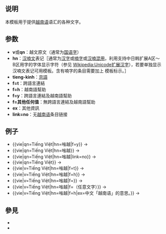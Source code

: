 <includeonly><!-- 在這裡加入模板的保護標識 --></includeonly><noinclude>{{template doc page viewed directly}}</noinclude>
<!-- 在本行下編輯模板說明 -->
{{NoteTA |G1=IT}}
== 说明 ==
本模板用于提供[[越南语]]语汇的各种文字。

==参数==
*'''v'''或'''qn'''：越文原文（通常为[[国语字]]）
*'''hn'''：[[汉喃文]]表记［通常为[[汉字]]或[[喃字]]或[[汉喃文|汉喃混用]]，利用支持中日韩扩展A区～B区用字的字体显示字符（参见 [[Wikipedia:Unicode扩展汉字]]），若要单独显示汉喃文表记可用{{tl|Vi-nom}}模板。含有喃字的条目需要加上 {{tl|NomText}} 模板标示。］
*'''tieng-kinh'''：[[京語]]
*'''f=t'''：跨語言連結
*'''f=h'''：越南語幫助
*'''f=y'''：跨語言連結及越南語幫助
*'''f=其他任何值'''：無跨語言連結及越南語幫助
*'''ex'''：其他資訊
*'''link=no'''：无[[越南语]]条目链接

== 例子 ==
*<nowiki>{{vie|qn=Tiếng Việt|hn=㗂越|f=y}}</nowiki> → {{vie|qn=Tiếng Việt|hn=㗂越|f=y}}
*<nowiki>{{vie|qn=Tiếng Việt|hn=㗂越}}</nowiki> → {{vie|qn=Tiếng Việt|hn=㗂越}}
*<nowiki>{{vie|qn=Tiếng Việt|hn=㗂越|link=no}}</nowiki> → {{vie|qn=Tiếng Việt|hn=㗂越|link=no}}
*<nowiki>{{vie|qn=Tiếng Việt}}</nowiki> → {{vie|qn=Tiếng Việt}}
*<nowiki>{{vie|v=Tiếng Việt|hn=㗂越|f=t}}</nowiki> → {{vie|v=Tiếng Việt|hn=㗂越|f=t}}
*<nowiki>{{vie|v=Tiếng Việt|hn=㗂越|f=h}}</nowiki> → {{vie|v=Tiếng Việt|hn=㗂越|f=h}}
*<nowiki>{{vie|v=Tiếng Việt|hn=㗂越|f=}}</nowiki> → {{vie|v=Tiếng Việt|hn=㗂越|f=}}
*<nowiki>{{vie|v=Tiếng Việt|hn=㗂越|f=（任意文字）}}</nowiki> → {{vie|v=Tiếng Việt|hn=㗂越|f=（任意文字）}}
*<nowiki>{{vie|v=Tiếng Việt|hn=㗂越|f=h|ex=中文「越南语」的意思。}}</nowiki> → {{vie|v=Tiếng Việt|hn=㗂越|f=h|ex=中文「越南语」的意思。}}

== 參見 ==
*{{tl|Vi-nom}}
*{{tl|vi-gin}}
{{Jpn/doc/Related templates}}
<includeonly>
<!-- 本行下加入模板的分類 -->
[[Category:亚洲语言模板|{{PAGENAME}}]]

<!-- 本行下加入模板的跨語言鏈接 -->

</includeonly>